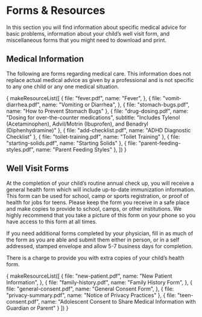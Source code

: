 
# Forms & Resources

In this section you will find information about specific medical advice for basic problems, information about your child’s well visit form, and miscellaneous forms that you might need to download and print.

## Medical Information

The following are forms regarding medical care. This information does not replace actual medical advice as given by a professional and is not specific to any one child or any one medical situation.

{ makeResourceList([
  {
    file: "fever.pdf",
    name: "Fever",
  },
  {
    file: "vomit-diarrhea.pdf",
    name: "Vomiting or Diarrhea",
  },
  {
    file: "stomach-bugs.pdf",
    name: "How to Prevent Stomach Bugs"
  },
  {
    file: "drug-dosing.pdf",
    name: "Dosing for over-the-counter medications",
    subtitle: "Includes Tylenol (Acetaminophen), Advil/Motrin (Ibuprofen), and Benadryl (Diphenhydramine)"
  },
  {
    file: "add-checklist.pdf",
    name: "ADHD Diagnostic Checklist"
  },
  {
    file: "toilet-training.pdf",
    name: "Toilet Training"
  },
  {
    file: "starting-solids.pdf",
    name: "Starting Solids"
  },
  {
    file: "parent-feeding-styles.pdf",
    name: "Parent Feeding Styles"
  },
]) }

<Resource url="https://www.youtube.com/watch?v=Hl6vItGt4qQ" name="How to do your Strep Test at home (video)" icon="video" />

## Well Visit Forms

At the completion of your child’s routine annual check up, you will receive a general health form which will include up-to-date immunization information.  This form can be used for school, camp or sports registration, or proof of health for jobs for teens. Please keep the form you receive in a safe place and make copies to provide to school, camps, or other institutions. We highly recommend that you take a picture of this form on your phone so you have access to this form at all times.

If you need additional forms completed by your physician, fill in as much of the form as you are able and submit them either in person, or in a self addressed, stamped envelope and allow 5-7 business days for completion.

There is a charge to provide you with extra copies of your child’s health form.

{ makeResourceList([
  {
    file: "new-patient.pdf",
    name: "New Patient Information",
  },
  {
    file: "family-history.pdf",
    name: "Family History Form",
  },
  {
    file: "general-consent.pdf",
    name: "General Consent Form",
  },
  {
    file: "privacy-summary.pdf",
    name: "Notice of Privacy Practices"
  },
  {
    file: "teen-consent.pdf",
    name: "Adolescent Consent to Share Medical Information with Guardian or Parent"
  }
]) }


